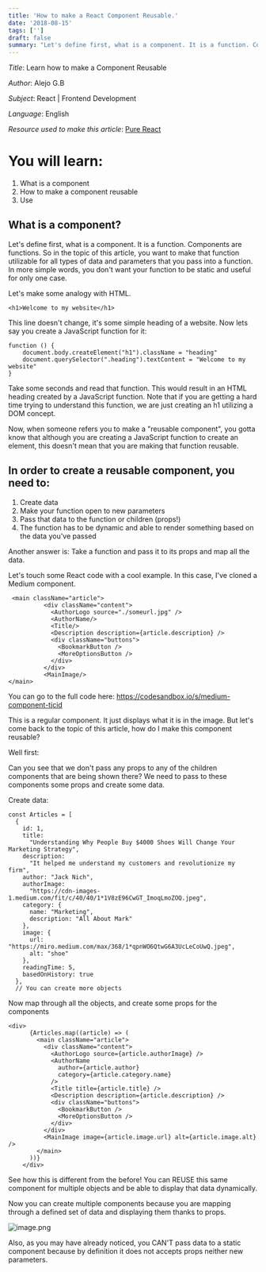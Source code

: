 ```yaml
---
title: 'How to make a React Component Reusable.'
date: '2018-08-15'
tags: ['']
draft: false
summary: "Let's define first, what is a component. It is a function. Components are functions. So in the topic of this article, we want to make that function utilizable for multiple cases."
---
```


_Title_: Learn how to make a Component Reusable

_Author_: Alejo G.B

_Subject_: React | Frontend Development

_Language_: English

_Resource used to make this article_: [Pure React](https://www.purereact.com/)

# You will learn:

1. What is a component
2. How to make a component reusable
3. Use

## What is a component?

Let's define first, what is a component. It is a function. Components are functions. So in the topic of this article, you want to make that function utilizable for all types of data and parameters that you pass into a function. In more simple words, you don't want your function to be static and useful for only one case.

Let's make some analogy with HTML.

```
<h1>Welcome to my website</h1>
```

This line doesn't change, it's some simple heading of a website. Now lets say you create a JavaScript function for it:

```
function () {
    document.body.createElement("h1").className = "heading"
    document.querySelector(".heading").textContent = "Welcome to my website"
}
```

Take some seconds and read that function.
This would result in an HTML heading created by a JavaScript function. Note that if you are getting a hard time trying to understand this function, we are just creating an h1 utilizing a DOM concept.

Now, when someone refers you to make a "reusable component", you gotta know that although you are creating a JavaScript function to create an element, this doesn't mean that you are making that function reusable.

## In order to create a reusable component, you need to:

1. Create data
2. Make your function open to new parameters
3. Pass that data to the function or children (props!)
4. The function has to be dynamic and able to render something based on the data you've passed

Another answer is: Take a function and pass it to its props and map all the data.

Let's touch some React code with a cool example. In this case, I've cloned a Medium component.

```
 <main className="article">
          <div className="content">
            <AuthorLogo source="./someurl.jpg" />
            <AuthorName/>
            <Title/>
            <Description description={article.description} />
            <div className="buttons">
              <BookmarkButton />
              <MoreOptionsButton />
            </div>
          </div>
          <MainImage/>
</main>
```

You can go to the full code here: https://codesandbox.io/s/medium-component-tjcid

This is a regular component. It just displays what it is in the image. But let's come back to the topic of this article, how do I make this component reusable?

Well first:

Can you see that we don't pass any props to any of the children components that are being shown there? We need to pass to these components some props and create some data.

Create data:

```
const Articles = [
  {
    id: 1,
    title:
      "Understanding Why People Buy $4000 Shoes Will Change Your Marketing Strategy",
    description:
      "It helped me understand my customers and revolutionize my firm",
    author: "Jack Nich",
    authorImage:
      "https://cdn-images-1.medium.com/fit/c/40/40/1*1V8zE96CwGT_ImoqLmoZOQ.jpeg",
    category: {
      name: "Marketing",
      description: "All About Mark"
    },
    image: {
      url: "https://miro.medium.com/max/368/1*qpnWO6QtwG6A3UcLeCoUwQ.jpeg",
      alt: "shoe"
    },
    readingTime: 5,
    basedOnHistory: true
  },
  // You can create more objects
```

Now map through all the objects, and create some props for the components

```
<div>
      {Articles.map((article) => (
        <main className="article">
          <div className="content">
            <AuthorLogo source={article.authorImage} />
            <AuthorName
              author={article.author}
              category={article.category.name}
            />
            <Title title={article.title} />
            <Description description={article.description} />
            <div className="buttons">
              <BookmarkButton />
              <MoreOptionsButton />
            </div>
          </div>
          <MainImage image={article.image.url} alt={article.image.alt} />
        </main>
      ))}
    </div>
```

See how this is different from the before! You can REUSE this same component for multiple objects and be able to display that data dynamically.

Now you can create multiple components because you are mapping through a defined set of data and displaying them thanks to props.

![image.png](https://cdn.hashnode.com/res/hashnode/image/upload/v1619732078323/NOu4u7x-O.png)

Also, as you may have already noticed, you CAN'T pass data to a static component because by definition it does not accepts props neither new parameters.
